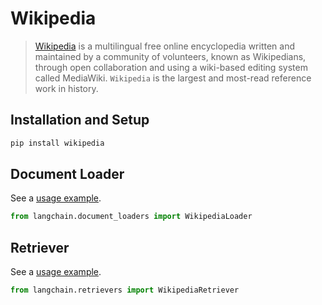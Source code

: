 # Wikipedia

>[Wikipedia](https://wikipedia.org/) is a multilingual free online encyclopedia written and maintained by a community of volunteers, known as Wikipedians, through open collaboration and using a wiki-based editing system called MediaWiki. `Wikipedia` is the largest and most-read reference work in history.


## Installation and Setup

```bash
pip install wikipedia
```



## Document Loader

See a [usage example](/docs/modules/data_io/document_loaders/integrations/wikipedia.html).

```python
from langchain.document_loaders import WikipediaLoader
```

## Retriever

See a [usage example](/docs/modules/data_io/retrievers/integrations/wikipedia.html).

```python
from langchain.retrievers import WikipediaRetriever
```
